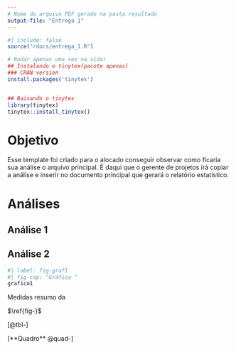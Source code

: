 ```yaml
---
# Nome do arquivo PDF gerado na pasta resultado
output-file: "Entrega 1"
---
```


```r
#| include: false
source("rdocs/entrega_1.R")
```

```r
# Rodar apenas uma vez na vida!
## Instalando o tinytex(pacote apenas)
### CRAN version
install.packages('tinytex')


## Baixando o tinytex
library(tinytex)
tinytex::install_tinytex()
```

# Objetivo

Esse template foi criado para o alocado conseguir observar como ficaria sua análise o arquivo principal. É daqui que o gerente de projetos irá copiar a análise e inserir no documento principal que gerará o relatório estatístico.

# Análises

## Análise 1

## Análise 2

```r
#| label: fig-graf1
#| fig-cap: "Gráfico "
grafico1


```


::: {#quad- layout-align="center" quad-pos="H"}
```{=latex}



```

Medidas resumo da 
:::



::: {#tbl-modalidades layout-align="center" tbl-pos="H"}
```{=latex}


```


:::




$\ref{fig-}$

[@tbl-]


[**Quadro** @quad-]









